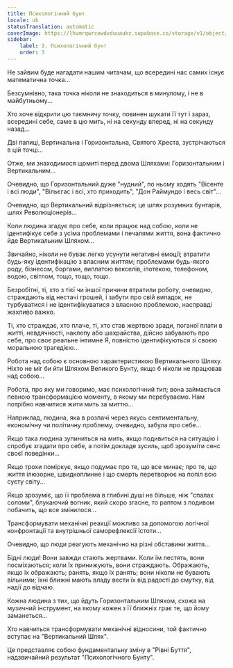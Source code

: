 ```yaml
---
title: Психологічний бунт
locale: uk
statusTranslation: automatic
coverImage: https://lhvmrqwrcowdvduuaukz.supabase.co/storage/v1/object/public/strapi-uploads/small_cover-tratado-de-psicologia-revolucionaria.webp-5e15e1cec4e0ebebcde5d7fc7565d8fd.webp
sidebar:
    label: 3. Психологічний бунт
    order: 3
---
```

Не зайвим буде нагадати нашим читачам, що всередині нас самих існує математична точка...

Безсумнівно, така точка ніколи не знаходиться в минулому, і не в майбутньому...

Хто хоче відкрити цю таємничу точку, повинен шукати її тут і зараз, всередині себе, саме в цю мить, ні на секунду вперед, ні на секунду назад...

Дві палиці, Вертикальна і Горизонтальна, Святого Хреста, зустрічаються в цій точці...

Отже, ми знаходимося щомиті перед двома Шляхами: Горизонтальним і Вертикальним...

Очевидно, що Горизонтальний дуже "нудний", по ньому ходять "Вісенте і всі люди", "Вільєгас і всі, хто приходить", "Дон Раймундо і весь світ"...

Очевидно, що Вертикальний відрізняється; це шлях розумних бунтарів, шлях Революціонерів...

Коли людина згадує про себе, коли працює над собою, коли не ідентифікує себе з усіма проблемами і печалями життя, вона фактично йде Вертикальним Шляхом...

Звичайно, ніколи не буває легко усунути негативні емоції; втратити будь-яку ідентифікацію з власним життям; проблемами будь-якого роду, бізнесом, боргами, виплатою векселів, іпотекою, телефоном, водою, світлом, тощо, тощо, тощо.

Безробітні, ті, хто з тієї чи іншої причини втратили роботу, очевидно, страждають від нестачі грошей, і забути про свій випадок, не турбуватися і не ідентифікуватися з власною проблемою, насправді жахливо важко.

Ті, хто страждає, хто плаче, ті, хто став жертвою зради, поганої плати в житті, невдячності, наклепу або шахрайства, дійсно забувають про себе, про своє реальне інтимне Я, повністю ідентифікуються зі своєю моральною трагедією...

Робота над собою є основною характеристикою Вертикального Шляху. Ніхто не міг би йти Шляхом Великого Бунту, якщо б ніколи не працював над собою...

Робота, про яку ми говоримо, має психологічний тип; вона займається певною трансформацією моменту, в якому ми перебуваємо. Нам потрібно навчитися жити мить за миттю...

Наприклад, людина, яка в розпачі через якусь сентиментальну, економічну чи політичну проблему, очевидно, забула про себе...

Якщо така людина зупиниться на мить, якщо подивиться на ситуацію і спробує згадати про себе, а потім докладе зусиль, щоб зрозуміти сенс своєї поведінки...

Якщо трохи поміркує, якщо подумає про те, що все минає; про те, що життя ілюзорне, швидкоплинне і що смерть перетворює на попіл всю суєту світу...

Якщо зрозуміє, що її проблема в глибині душі не більше, ніж "спалах соломи", блукаючий вогник, який скоро згасне, то раптом з подивом побачить, що все змінилося...

Трансформувати механічні реакції можливо за допомогою логічної конфронтації та внутрішньої саморефлексії Істоти...

Очевидно, що люди реагують механічно на різні обставини життя...

Бідні люди! Вони завжди стають жертвами. Коли їм лестять, вони посміхаються; коли їх принижують, вони страждають. Ображають, якщо їх ображають; ранять, якщо їх ранять; вони ніколи не бувають вільними; їхні ближні мають владу вести їх від радості до смутку, від надії до відчаю.

Кожна людина з тих, що йдуть Горизонтальним Шляхом, схожа на музичний інструмент, на якому кожен з її ближніх грає те, що йому заманеться...

Хто навчиться трансформувати механічні відносини, той фактично вступає на "Вертикальний Шлях".

Це представляє собою фундаментальну зміну в "Рівні Буття", надзвичайний результат "Психологічного Бунту".

